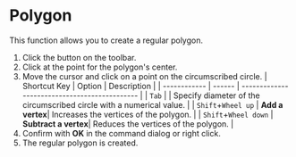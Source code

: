 
# Polygon

This function allows you to create a regular polygon.

<KinouGaiyou shortcut='' command='Regular Polygon' button='Toolbar' />

1. Click the button on the toolbar.
2. Click at the point for the polygon's center.
3. Move the cursor and click on a point on the circumscribed circle.
   | Shortcut Key | Option | Description                                   |
   | ------------ | ------ | --------------------------------------------- |
   | `Tab`        |        | Specify diameter of the circumscribed circle with a numerical value. |
   | `Shift`+`Wheel up` | **Add a vertex**| Increases the vertices of the polygon. |
   | `Shift`+`Wheel down` | **Subtract a vertex**| Reduces the vertices of the polygon. |
4. Confirm with **OK** in the command dialog or right click.
5. The regular polygon is created.
